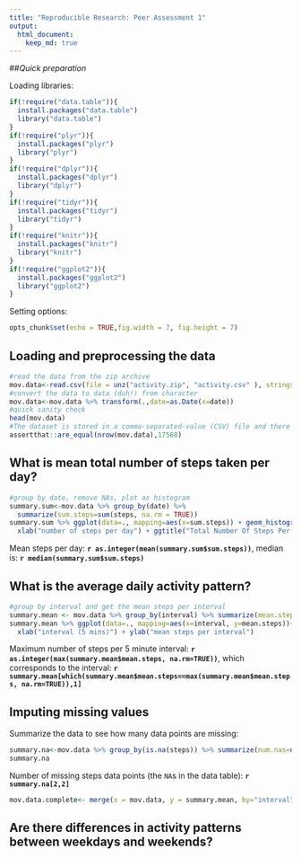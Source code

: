```yaml
---
title: "Reproducible Research: Peer Assessment 1"
output: 
  html_document:
    keep_md: true
---
```

##*Quick preparation*

Loading libraries:

```r
if(!require("data.table")){
  install.packages("data.table")
  library("data.table")
}
if(!require("plyr")){
  install.packages("plyr")
  library("plyr")
}
if(!require("dplyr")){
  install.packages("dplyr")
  library("dplyr")
}
if(!require("tidyr")){
  install.packages("tidyr")
  library("tidyr")
}
if(!require("knitr")){
  install.packages("knitr")
  library("knitr")
}
if(!require("ggplot2")){
  install.packages("ggplot2")
  library("ggplot2")
}
```

Setting options:

```r
opts_chunk$set(echo = TRUE,fig.width = 7, fig.height = 7)

```

## Loading and preprocessing the data

```r
#read the data from the zip archive
mov.data<-read.csv(file = unz("activity.zip", "activity.csv" ), stringsAsFactors = FALSE, header = TRUE)
#convert the data to data (duh!) from character
mov.data<-mov.data %>% transform(.,date=as.Date(x=date))
#quick sanity check
head(mov.data)
#The dataset is stored in a comma-separated-value (CSV) file and there are a total of 17,568 observations in this dataset.
assertthat::are_equal(nrow(mov.data),17568)
```


## What is mean total number of steps taken per day?

```r
#group by date, remove NAs, plot as histogram
summary.sum<-mov.data %>% group_by(date) %>% 
  summarize(sum.steps=sum(steps, na.rm = TRUE))
summary.sum %>% ggplot(data=., mapping=aes(x=sum.steps)) + geom_histogram(binwidth=1000, fill="steelblue", color="black") +
  xlab("number of steps per day") + ggtitle("Total Number Of Steps Per Day")
```

Mean steps per day: **`r as.integer(mean(summary.sum$sum.steps))`**, median is: **`r median(summary.sum$sum.steps)`**

## What is the average daily activity pattern?

```r
#group by interval and get the mean steps per interval
summary.mean <- mov.data %>% group_by(interval) %>% summarize(mean.steps=mean(steps, na.rm = TRUE))
summary.mean %>% ggplot(data=., mapping=aes(x=interval, y=mean.steps))+geom_line(color="steelblue") +
  xlab("interval (5 mins)") + ylab("mean steps per interval")
```

Maximum number of steps per 5 minute interval: **`r as.integer(max(summary.mean$mean.steps, na.rm=TRUE))`**, which corresponds to the interval: **`r summary.mean[which(summary.mean$mean.steps==max(summary.mean$mean.steps, na.rm=TRUE)),1]`**

## Imputing missing values

Summarize the data to see how many data points are missing:

```r
summary.na<-mov.data %>% group_by(is.na(steps)) %>% summarize(num.nas=n())
summary.na
```

Number of missing steps data points (the `NA`s in the data table): **`r summary.na[2,2]`**

```r
mov.data.complete<- merge(x = mov.data, y = summary.mean, by="interval")
```
## Are there differences in activity patterns between weekdays and weekends?
